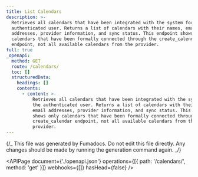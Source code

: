 ```yaml
---
title: List Calendars
description: >-
  Retrieves all calendars that have been integrated with the system for the
  authenticated user. Returns a list of calendars with their names, email
  addresses, provider information, and sync status. This endpoint shows only
  calendars that have been formally connected through the create_calendar
  endpoint, not all available calendars from the provider.
full: true
_openapi:
  method: GET
  route: /calendars/
  toc: []
  structuredData:
    headings: []
    contents:
      - content: >-
          Retrieves all calendars that have been integrated with the system for
          the authenticated user. Returns a list of calendars with their names,
          email addresses, provider information, and sync status. This endpoint
          shows only calendars that have been formally connected through the
          create_calendar endpoint, not all available calendars from the
          provider.
---
```


{/_ This file was generated by Fumadocs.
Do not edit this file directly. Any changes should be made by running the generation command again. _/}

<APIPage
  document={'./openapi.json'}
  operations={[{ path: '/calendars/', method: 'get' }]}
  webhooks={[]}
  hasHead={false}
/>
